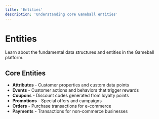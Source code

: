```yaml
---
title: 'Entities'
description: 'Understanding core Gameball entities'
---
```


# Entities

Learn about the fundamental data structures and entities in the Gameball platform.

## Core Entities

- **Attributes** - Customer properties and custom data points
- **Events** - Customer actions and behaviors that trigger rewards
- **Coupons** - Discount codes generated from loyalty points
- **Promotions** - Special offers and campaigns
- **Orders** - Purchase transactions for e-commerce
- **Payments** - Transactions for non-commerce businesses
